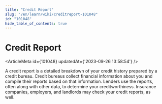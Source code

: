 ```yaml
---
title: "Credit Report"
slug: "/en/learn/wiki/creditreport-101048"
id: "101048"
hide_table_of_contents: true
---
```



# Credit Report

<ArticleMeta id={101048} updatedAt={'2023-09-26 13:58:54'} />
<div className='border-solid border-b border-t-0 my-4 border-[var(--ifm-color-gray-300)]' />

A credit report is a detailed breakdown of your credit history prepared by a credit bureau. Credit bureaus collect financial information about you and compile their reports based on that information. Lenders use the reports, often along with other data, to determine your creditworthiness. Insurance companies, employers, and landlords may check your credit reports, as well.
